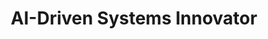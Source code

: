 ---
title: "AI-Driven Systems Innovator"
publishedAt: "2025-05-20"
summary: "Building intelligent, production-grade systems that leverage LLMs, GPT-powered workflows, and automation—accelerating compliance, data labeling, and developer experiences in cloud-native platforms."
images:
  - "/videos/projects/visionary-ai-expert.mp4"
---